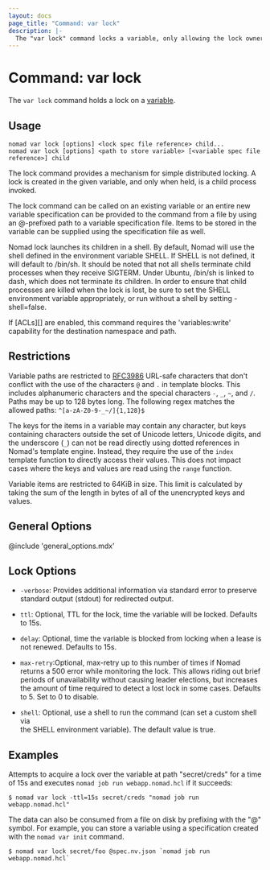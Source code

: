 ```yaml
---
layout: docs
page_title: "Command: var lock"
description: |-
  The "var lock" command locks a variable, only allowing the lock owner to modify it.
---
```


# Command: var lock

The `var lock` command holds a lock on a [variable][].

## Usage

```plaintext
nomad var lock [options] <lock spec file reference> child...
nomad var lock [options] <path to store variable> [<variable spec file reference>] child
```

The lock command provides a mechanism for simple distributed locking. A lock
is created in the given variable, and only when held, is a child process invoked.

The lock command can be called on an existing variable or an entire new variable
specification can be provided to the command from a file by using an
@-prefixed path to a variable specification file. Items to be stored in the 
variable can be supplied using the specification file as well. 

Nomad lock launches its children in a shell. By default, Nomad will use the
shell defined in the environment variable SHELL. If SHELL is not defined, 
it will default to /bin/sh. It should be noted that not all shells terminate
child processes when they receive SIGTERM. Under Ubuntu, /bin/sh is linked 
to dash, which does not terminate its children. In order to ensure that 
child processes are killed when the lock is lost, be sure to set the SHELL
environment variable appropriately, or run without a shell by setting -shell=false. 
 
If [ACLs][] are enabled, this command requires the 'variables:write' capability
for the destination namespace and path.

## Restrictions

Variable paths are restricted to [RFC3986][] URL-safe characters that don't
conflict with the use of the characters `@` and `.` in template blocks. This
includes alphanumeric characters and the special characters `-`, `_`, `~`, and
`/`. Paths may be up to 128 bytes long. The following regex matches the allowed
paths: `^[a-zA-Z0-9-_~/]{1,128}$`

The keys for the items in a variable may contain any character, but keys
containing characters outside the set of Unicode letters, Unicode digits, and
the underscore (`_`) can not be read directly using dotted references in Nomad's
template engine. Instead, they require the use of the `index` template function
to directly access their values. This does not impact cases where the keys and
values are read using the `range` function.

Variable items are restricted to 64KiB in size. This limit is calculated by
taking the sum of the length in bytes of all of the unencrypted keys and values.

## General Options

@include 'general_options.mdx'

## Lock Options
- `-verbose`: Provides additional information via standard error to preserve
  standard output (stdout) for redirected output.

- `ttl`: Optional, TTL for the lock, time the variable will be locked. Defaults to 15s.

- `delay`: Optional, time the variable is blocked from locking when a lease is not renewed.	
	Defaults to 15s.

- `max-retry`:Optional, max-retry up to this number of times if Nomad returns a 500 error
	while monitoring the lock. This allows riding out brief periods of
	unavailability without causing leader elections, but increases the amount of
	time required to detect a lost lock in some cases. Defaults to 5. Set to 0 to
	disable.

- `shell`: Optional, use a shell to run the command (can set a custom shell via		
	the SHELL environment variable). The default value is true.

## Examples

Attempts to acquire a lock over the variable at path "secret/creds" for a time of 
15s and executes  `nomad job run webapp.nomad.hcl` if it succeeds:

```shell-session
$ nomad var lock -ttl=15s secret/creds "nomad job run webapp.nomad.hcl"
```

The data can also be consumed from a file on disk by prefixing with the "@"
symbol. For example, you can store a variable using a specification created with
the `nomad var init` command.

```shell-session
$ nomad var lock secret/foo @spec.nv.json `nomad job run webapp.nomad.hcl`
```

[variable]: /nomad/docs/concepts/variables
[varspec]:  /nomad/docs/other-specifications/variables
[ACL Policy]: /nomad/docs/other-specifications/acl-policy#variables
[RFC3986]: https://www.rfc-editor.org/rfc/rfc3986#section-2
[ACL]: /nomad/docs/other-specifications/acl-policy#variables

